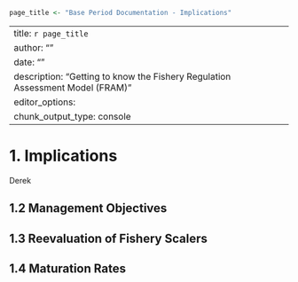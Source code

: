 ```r
page_title <- "Base Period Documentation - Implications"
```

--- 
title: `r page_title`
author: ""
date: ""
description: "Getting to know the Fishery Regulation Assessment Model (FRAM)"
editor_options: 
  chunk_output_type: console
---

# 1. Implications
Derek

## 1.2 Management Objectives 

## 1.3 Reevaluation of Fishery Scalers

## 1.4 Maturation Rates